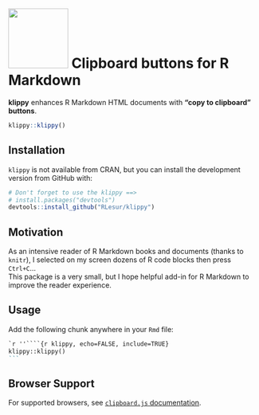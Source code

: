 #  <img src='./logo.png' height='120' /> Clipboard buttons for R Markdown

**klippy** enhances R Markdown HTML documents with **"copy to clipboard" buttons**.

```r
klippy::klippy()
```


## Installation

`klippy` is not available from CRAN, but you can install the development version from GitHub with:

```r
# Don't forget to use the klippy ==>
# install.packages("devtools")
devtools::install_github("RLesur/klippy")
```

## Motivation

As an intensive reader of R Markdown books and documents (thanks to `knitr`), I selected on my screen dozens of R code blocks then press `Ctrl+C`...  
This package is a very small, but I hope helpful add-in for R Markdown to improve the reader experience.

## Usage

Add the following chunk anywhere in your `Rmd` file:

````markdown
`r ''````{r klippy, echo=FALSE, include=TRUE}
klippy::klippy()
```
````

## Browser Support

For supported browsers, see [`clipboard.js` documentation](https://clipboardjs.com/#browser-support).


